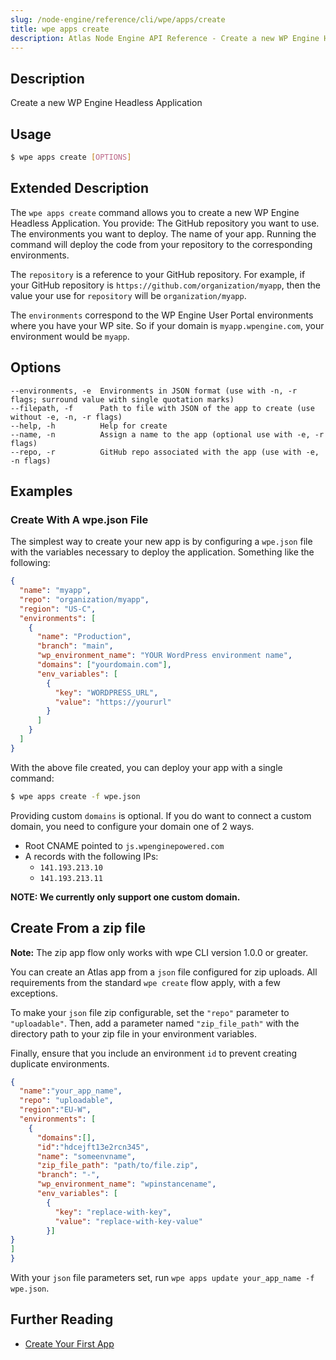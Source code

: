 ```yaml
---
slug: /node-engine/reference/cli/wpe/apps/create
title: wpe apps create
description: Atlas Node Engine API Reference - Create a new WP Engine Headless Application
---
```


## Description

Create a new WP Engine Headless Application

## Usage

```bash
$ wpe apps create [OPTIONS]
```

## Extended Description

The `wpe apps create` command allows you to create a new WP Engine Headless Application. You provide:
The GitHub repository you want to use.
The environments you want to deploy.
The name of your app.
Running the command will deploy the code from your repository to the corresponding environments.

The `repository` is a reference to your GitHub repository. For example, if your GitHub repository is `https://github.com/organization/myapp`, then the value your use for `repository` will be `organization/myapp`.

The `environments` correspond to the WP Engine User Portal environments where you have your WP site. So if your domain is `myapp.wpengine.com`, your environment would be `myapp`.

## Options

```
--environments, -e  Environments in JSON format (use with -n, -r flags; surround value with single quotation marks)
--filepath, -f      Path to file with JSON of the app to create (use without -e, -n, -r flags)
--help, -h          Help for create
--name, -n          Assign a name to the app (optional use with -e, -r flags)
--repo, -r          GitHub repo associated with the app (use with -e, -n flags)
```

## Examples

### Create With A wpe.json File

The simplest way to create your new app is by configuring a `wpe.json` file with the variables necessary to deploy the application. Something like the following:

```json
{
  "name": "myapp",
  "repo": "organization/myapp",
  "region": "US-C",
  "environments": [
    {
      "name": "Production",
      "branch": "main",
      "wp_environment_name": "YOUR WordPress environment name",
      "domains": ["yourdomain.com"],
      "env_variables": [
        {
          "key": "WORDPRESS_URL",
          "value": "https://yoururl"
        }
      ]
    }
  ]
}
```

With the above file created, you can deploy your app with a single command:

```bash
$ wpe apps create -f wpe.json
```

Providing custom `domains` is optional. If you do want to connect a custom domain, you need to configure your domain one of 2 ways.

- Root CNAME pointed to `js.wpenginepowered.com`
- A records with the following IPs:
  - `141.193.213.10`
  - `141.193.213.11`

**NOTE: We currently only support one custom domain.**

## Create From a zip file

**Note:** The zip app flow only works with wpe CLI version 1.0.0 or greater.

You can create an Atlas app from a `json` file configured for zip uploads. All requirements from the standard `wpe create` flow apply, with a few exceptions.

To make your `json` file zip configurable, set the `"repo"` parameter to `"uploadable"`. Then, add a parameter named `"zip_file_path"` with the directory path to your zip file in your environment variables. 

Finally, ensure that you include an environment `id` to prevent creating duplicate environments.

```json
{
  "name":"your_app_name",
  "repo": "uploadable",
  "region":"EU-W",
  "environments": [
    {
      "domains":[],
      "id":"hdcejft13e2rcn345",
      "name": "someenvname",
      "zip_file_path": "path/to/file.zip",
      "branch": "-",
      "wp_environment_name": "wpinstancename",
      "env_variables": [
        {
          "key": "replace-with-key",
          "value": "replace-with-key-value"
        }]
}
]
}
```

With your `json` file parameters set, run `wpe apps update your_app_name -f wpe.json`. 

## Further Reading

- [Create Your First App](../../../../guides/create-app)